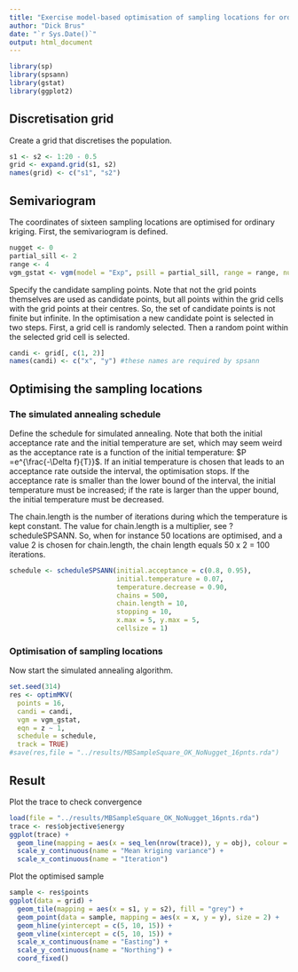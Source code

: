 ```yaml
---
title: "Exercise model-based optimisation of sampling locations for ordinary kriging"
author: "Dick Brus"
date: "`r Sys.Date()`"
output: html_document
---
```


```r
library(sp)
library(spsann)
library(gstat)
library(ggplot2)
```

## Discretisation grid

Create a grid that discretises the population.
```r
s1 <- s2 <- 1:20 - 0.5
grid <- expand.grid(s1, s2)
names(grid) <- c("s1", "s2")
```

## Semivariogram

The coordinates of sixteen sampling locations are optimised for ordinary kriging. First, the semivariogram is defined.

```r
nugget <- 0
partial_sill <- 2
range <- 4
vgm_gstat <- vgm(model = "Exp", psill = partial_sill, range = range, nugget = nugget)
```

Specify the candidate sampling points. Note that not the grid points themselves are used as candidate points, but all points within the grid cells with the grid points at their centres. So, the set of candidate points is not finite but infinite. In the optimisation a new candidate point is selected in two steps. First, a grid cell is randomly selected. Then a random point within the selected grid cell is selected.

```r
candi <- grid[, c(1, 2)]
names(candi) <- c("x", "y") #these names are required by spsann
```

## Optimising the sampling locations

### The simulated annealing schedule

Define the schedule for simulated annealing. Note that both the initial acceptance rate  and the initial temperature are set, which may seem weird as the acceptance rate is a function of the initial temperature: $P =e^{\frac{-\Delta f}{T}}$. If an initial temperature is chosen that leads to an acceptance rate outside the interval, the optimisation stops. If the acceptance rate is smaller than the lower bound of the interval, the initial temperature must be increased; if the rate is larger than the upper bound, the initial temperature must be decreased.

The chain.length is the number of iterations during which the temperature is kept constant. The value for chain.length is a multiplier, see ?scheduleSPSANN. So, when for instance 50 locations are optimised, and a value 2 is chosen for chain.length, the chain length equals 50 x 2 = 100 iterations. 

```r
schedule <- scheduleSPSANN(initial.acceptance = c(0.8, 0.95),
                           initial.temperature = 0.07,
                           temperature.decrease = 0.90,
                           chains = 500,
                           chain.length = 10,
                           stopping = 10,
                           x.max = 5, y.max = 5,
                           cellsize = 1)
```

### Optimisation of sampling locations

Now start the simulated annealing algorithm.

```r
set.seed(314)
res <- optimMKV(
  points = 16,
  candi = candi,
  vgm = vgm_gstat,
  eqn = z ~ 1,
  schedule = schedule,
  track = TRUE)
#save(res,file = "../results/MBSampleSquare_OK_NoNugget_16pnts.rda")
```

## Result

Plot the trace to check convergence

```r
load(file = "../results/MBSampleSquare_OK_NoNugget_16pnts.rda")
trace <- res$objective$energy
ggplot(trace) +
  geom_line(mapping = aes(x = seq_len(nrow(trace)), y = obj), colour = "red") +
  scale_y_continuous(name = "Mean kriging variance") +
  scale_x_continuous(name = "Iteration")
```

Plot the optimised sample

```r
sample <- res$points
ggplot(data = grid) +
  geom_tile(mapping = aes(x = s1, y = s2), fill = "grey") +
  geom_point(data = sample, mapping = aes(x = x, y = y), size = 2) +
  geom_hline(yintercept = c(5, 10, 15)) +
  geom_vline(xintercept = c(5, 10, 15)) +
  scale_x_continuous(name = "Easting") +
  scale_y_continuous(name = "Northing") +
  coord_fixed()
```

